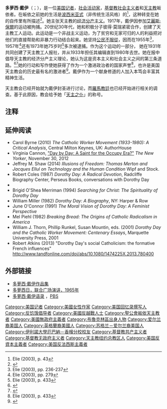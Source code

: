 {{Infobox person
|name=多萝西·戴伊<br>Dorothy Day
|image=Dorothy Day 1916.jpg
|image_size=
|caption=
|birth_name= 
|birth_date= {{Birth date|1897|11|8}}
|birth_place= 美国[[纽约|纽约]][[布鲁克林区|布鲁克林区]]
|death_date={{Death date and age|1980|11|29|1897|11|8}}
|death_place=美国[[纽约|纽约]][[曼哈頓|曼哈頓]]
|death_cause=[[心肌梗死|心肌梗死]]
|resting_place=美国[[史泰登岛|史泰登岛]]
|resting_place_coordinates=
|residence=
|nationality=[[美国|美国]]
|other_names=
|education=[[伊利诺伊大学厄巴纳-香槟分校|伊利诺伊大学厄巴纳-香槟分校]]
|occupation=
|employer=
|known_for={{le|天主教工人运动|Catholic Worker Movement}}的联合创始人
|title=[[天主之僕|天主之僕]]
|religion=[[天主教|天主教]]
|children=Tamar Hennessy (1926-2008)
|parents=约翰·戴伊和格雷斯·戴伊
|relatives=
|website=
|signature=
|footnotes=
|spouse=伯克利·托比，<br />福斯特·巴特姆（普通法）
}}
'''多萝西·戴伊'''（{{lang-en|'''Dorothy Day'''}}；{{bd|1897年|11月8日|1980年|11月29日}}），是一位[[美国|美国]][[记者|记者]]，[[社会活动家|社会活动家]]，[[基督教社会主义|基督教社会主义者]]和[[天主教|天主教]]皈依者。在皈依之前她的生活是[[波希米亞主義|波西米亚式]]（非传统生活风格）的<ref name=elie43>Elie (2003), p. 43</ref>，这种转变在她的自传里有所描述<ref name=Benedict>{{cite web |url=http://w2.vatican.va/content/benedict-xvi/en/audiences/2013/documents/hf_ben-xvi_aud_20130213.html |title=General Audience, 13 February 2013 |last1=Pope Benedict XVI |date=2013-02-13 |website=Vatican |access-date=2015-09-30 |archive-date=2019-04-13 |archive-url=https://web.archive.org/web/20190413104925/http://w2.vatican.va/content/benedict-xvi/en/audiences/2013/documents/hf_ben-xvi_aud_20130213.html |dead-url=no }}</ref>。她主张天主教的[[经济分产主义|经济分产主义]]。1917年，戴伊因参加[[艾麗斯·保爾|艾麗斯·保爾]]的{{le|沉默哨兵|Silent Sentinels}}运动被拘捕。20世纪30年代，她和积极分子彼得·莫瑞紧密合作，创建了天主教工人运动。此运动是一个非战主义运动，为了贫穷和无家可归的人的利益把对他们的直接帮助和非暴力行动结合起来。她坚持[[公民不服從|公民不服從]]，因而在1955年<ref name=elie237>Elie (2003), pp. 236-237</ref>，1957年<ref name=elie279>Elie (2003), pp. 279</ref>还有1973年她75岁时<ref name=elie433>Elie (2003), p. 433</ref>多次被逮捕。作为这个运动的一部分， 她在1931年共同创建了天主教工人报社，并从1933年担任其编辑直到1980年去世。她在报中倡导天主教的经济分产主义理论，她认为这是资本主义和社会主义之间的第三条道路。<ref>{{Cite web|title = G.K. Chesterton and Dorothy Day on Economics:Neither Socialism nor Capitalism (Distributism)|url = http://cjd.org/2001/10/01/g-k-chesterton-and-dorothy-day-on-economicsneither-socialism-nor-capitalism-distributism/|website = cjd.org|accessdate = 2015-10-02|archive-date = 2015-10-03|archive-url = https://web.archive.org/web/20151003165851/http://cjd.org/2001/10/01/g-k-chesterton-and-dorothy-day-on-economicsneither-socialism-nor-capitalism-distributism/|dead-url = yes}}</ref><ref>{{Cite web|title = The ChesterBelloc Mandate: Dorothy Day and Distributism|url = http://distributist.blogspot.com/2007/02/dorothy-day-and-distributism.html|accessdate = 2015-10-02|archive-date = 2018-11-16|archive-url = https://web.archive.org/web/20181116084021/http://distributist.blogspot.com/2007/02/dorothy-day-and-distributism.html|dead-url = yes}}</ref>她的行动和写作使她获得了作为一个激进政治者的国家声誉<ref name=elie433>Elie (2003), p. 433</ref>，也许是美国天主教会的历史最有名的激进者<ref>{{cite web |url=http://www.newyorker.com/news/news-desk/day-by-day-a-saint-for-the-occupy-era |title=Day by Day; A Saint for the Occupy Era? |last1=Cannon |first1=Virginia |date=2012-11-30 |website=The New Yorker |access-date=2015-09-30 |archive-date=2019-03-27 |archive-url=https://web.archive.org/web/20190327102235/https://www.newyorker.com/news/news-desk/day-by-day-a-saint-for-the-occupy-era |dead-url=no }}</ref>。戴伊作为一个献身修道的人加入本笃会丰富其精神生活。

天主教会已经开始就为戴伊封圣进行讨论，而[[羅馬教廷|羅馬教廷]]也已经开始进行相关的调查。基于此原因，教会给予她「[[天主之仆|天主之仆]]」的称号。

==注释==
{{Reflist}}

==延伸阅读==
* Carol Byrne (2010) ''The Catholic Worker Movement (1933-1980): A Critical Analysis'', Central Milton Keynes, UK: AuthorHouse
* Virginia Cannon, [http://www.newyorker.com/online/blogs/newsdesk/2012/11/dorothy-day-a-saint-for-the-occupy-era.html "Day by Day: A Saint for the Occupy Era?"] {{Wayback|url=http://www.newyorker.com/online/blogs/newsdesk/2012/11/dorothy-day-a-saint-for-the-occupy-era.html |date=20140201211746 }} ''The New Yorker'', November 30, 2012
* Jeffrey M. Shaw (2014) ''Illusions of Freedom: Thomas Merton and Jacques Ellul on Technology and the Human Condition'' Wipf and Stock.
* Robert Coles (1987) ''Dorothy Day: A Radical Devotion'', Radcliffe Biography Center, Perseus Books, conversations with Dorothy Day
* {{cite book|last=Elie|first=Paul|title=The Life You Save May Be Your Own|url=https://archive.org/details/lifeyousavemaybe00elie|year=2003|publisher=Farrar, Strauss, and Grioux|location=New York, NY}}
* Brigid O'Shea Merriman (1994) ''Searching for Christ: The Spirituality of Dorothy Day''
* William Miller (1982) ''Dorothy Day: A Biography'', NY: Harper & Row 
* June O'Connor (1991) ''The Moral Vision of Dorothy Day: A Feminist Perspective''
* Mel Piehl (1982) ''Breaking Bread: The Origins of Catholic Radicalism in America''
* William J. Thorn, Phillip Runkel, Susan Mountin, eds. (2001) ''Dorothy Day and the Catholic Worker Movement: Centenary Essays'', Marquette University Press, 2001
* Robert Atkins (2013) "Dorothy Day's social Catholicism: the formative French influences" http://www.tandfonline.com/doi/abs/10.1080/1474225X.2013.780400 {{Wayback|url=http://www.tandfonline.com/doi/abs/10.1080/1474225X.2013.780400 |date=20200803052505 }}

==外部链接==
{{Sister project links |wikt=no |b=no |q=no |s=no |commons=Category:Dorothy Day |n=no |v=no |species=no|d=Q150281}}
*[http://dorothyday.catholicworker.org/index.html 多萝西·戴伊作品集] {{Wayback|url=http://dorothyday.catholicworker.org/index.html |date=20200730012514 }}
*[http://voicesofdemocracy.umd.edu/day-union-square-speech-speech-text/ 多萝西日，联合广场演讲，1965年] {{Wayback|url=http://voicesofdemocracy.umd.edu/day-union-square-speech-speech-text/ |date=20210125225223 }}
*[http://www.pbs.org/wgbh/questionofgod/voices/day.html 多萝西·戴伊语录] {{Wayback|url=http://www.pbs.org/wgbh/questionofgod/voices/day.html |date=20200218153955 }}，[[公共電視網_(美國)|PBS]]

{{Authority control}}

{{DEFAULTSORT:Day, Dorothy}}
[[Category:美国记者|Category:美国记者]]
[[Category:美國女性作家|Category:美國女性作家]]
[[Category:美国回忆录撰写人|Category:美国回忆录撰写人]]
[[Category:反饥饿倡导者|Category:反饥饿倡导者]]
[[Category:美國反越戰人士|Category:美國反越戰人士]]
[[Category:聖公會皈依天主教者|Category:聖公會皈依天主教者]]
[[Category:美國無政府主義者|Category:美國無政府主義者]]
[[Category:布魯克林區出身人物|Category:布魯克林區出身人物]]
[[Category:爱尔兰裔美国人|Category:爱尔兰裔美国人]]
[[Category:英格蘭裔美國人|Category:英格蘭裔美國人]]
[[Category:苏格兰－爱尔兰裔美国人|Category:苏格兰－爱尔兰裔美国人]]
[[Category:伊利諾大學厄巴納－香檳分校校友|Category:伊利諾大學厄巴納－香檳分校校友]]
[[Category:基督教共产主义者|Category:基督教共产主义者]]
[[Category:基督教无政府主义者|Category:基督教无政府主义者]]
[[Category:天主教纽约总教区人|Category:天主教纽约总教区人]]
[[Category:美国反資本主義者|Category:美国反資本主義者]]
[[Category:美国反法西斯主義者|Category:美国反法西斯主義者]]